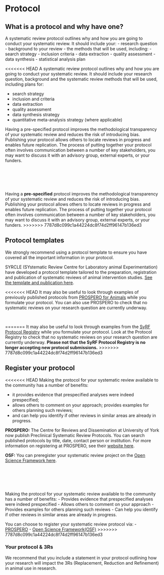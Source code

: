 # Protocol

## What is a protocol and why have one?

A systematic review protocol outlines why and how you are going to conduct your systematic review. It should include your:
- research question
- background to your review
- the methods that will be used, including:
  - search strategy
  - inclusion criteria
  - data extraction
  - quality assessment
  - data synthesis
  - statistical analysis plan

<<<<<<< HEAD
A systematic review protocol outlines why and how you are going to conduct your systematic review. It should include your research question, background and the systematic review methods that will be used, including plans for: 

* search strategy
* inclusion and criteria
* data extraction
* quality assessment
* data synthesis strategy
* quantitative meta-analysis strategy (where applicable)


Having a pre-specified protocol improves the methodological transparency of your systematic review and reduces the risk of introducing bias. Publishing your protocol allows others to locate reviews in progress and enables future replication. The process of putting together your protocol often involves communication between a number of key stakeholders, you may want to discuss it with an advisory group, external experts, or your funders.

<br>
=======
Having a **pre-specified** protocol improves the methodological transparency of your systematic review and reduces the risk of introducing bias. Publishing your protocol allows others to locate reviews in progress and enables future replication. The process of putting together your protocol often involves communication between a number of key stakeholders, you may want to discuss it with an advisory group, external experts, or your funders.
>>>>>>> 7787d8c099c1a44224dc8f74d2ff96147b136ed3

## Protocol templates

We strongly recommend using a protocol template to ensure you have covered all the important information in your protocol.
<br>

SYRCLE (SYstematic Review Centre for Laboratory animal Experimentation) have developed a protocol template tailored to the preparation, registration and publication of systematic reviews of animal intervention studies. [See the template and publication here](https://onlinelibrary.wiley.com/doi/epdf/10.1002/ebm2.7){target="_blank"}. 


<<<<<<< HEAD
It may also be useful to look through examples of previously published protocols from [PROSPERO for Animals](https://www.crd.york.ac.uk/prospero/#searchadvanced){target="_blank"} while you formulate your protocol. You can also use PROSPERO to check that no systematic reviews on your research question are currently underway. 


<br>

=======
It may also be useful to look through examples from the [SyRF Protocol Registry](http://syrf.org.uk/protocols/){target="_blank"} while you formulate your protocol. Look at the Protocol Registry to check that no systematic reviews on your research question are currently underway. **Please not that the SyRF Protocol Registry is no longer accepting new protocol submissions.**
>>>>>>> 7787d8c099c1a44224dc8f74d2ff96147b136ed3


## Register your protocol

<<<<<<< HEAD
Making the protocol for your systematic review available to the community has a number of benefits: 

* it provides evidence that prespecified analyses were indeed prespecified; 
<br>
* allows others to comment on your approach; provides examples for others planning such reviews; 
<br>
* and can help you identify if other reviews in similar areas are already in progress. 



__PROSPERO:__
The Centre for Reviews and Dissemination at University of York now publish Preclinical Systematic Review Protocols. You can search published protocols by title, date, contact person or institution. 
For more information on registering at PROSPERO, see their [website here](https://www.crd.york.ac.uk/prospero/){target="_blank"}. 


__OSF:__
You can preregister your systematic review project on the [Open Science Framework here](https://osf.io/prereg/){target="_blank"}.

<br>
=======
Making the protocol for your systematic review available to the community has a number of benefits:
- Provides evidence that prespecified analyses were indeed prespecified
- Allows others to comment on your approach
- Provides examples for others planning such reviews
- Can help you identify if other reviews in similar areas are already in progress.

You can choose to register your systematic review protocol via:
- [PROSPERO](https://www.crd.york.ac.uk/prospero/){target="_blank"}
- [Open Science Framework(OSF)](https://osf.io/prereg/){target="_blank"}
>>>>>>> 7787d8c099c1a44224dc8f74d2ff96147b136ed3

### Your protocol & 3Rs

We recommend that you include a statement in your protocol outlining how your research will impact the 3Rs (Replacement, Reduction and Refinement) in animal use in research.  
